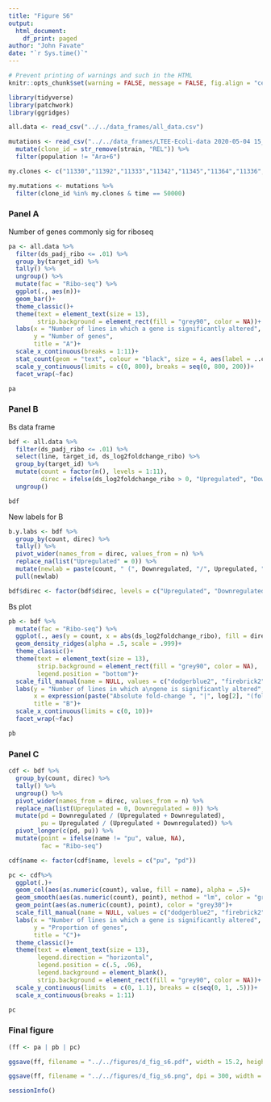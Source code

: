 ```yaml
---
title: "Figure S6"
output: 
  html_document:
    df_print: paged
author: "John Favate"
date: "`r Sys.time()`"
---
```


<style type="text/css">
.main-container {
  max-width: 1500px;
  margin-left: auto;
  margin-right: auto;
}
</style>

```r
# Prevent printing of warnings and such in the HTML
knitr::opts_chunk$set(warning = FALSE, message = FALSE, fig.align = "center")
```

```r
library(tidyverse)
library(patchwork)
library(ggridges)

all.data <- read_csv("../../data_frames/all_data.csv")

mutations <- read_csv("../../data_frames/LTEE-Ecoli-data 2020-05-04 15_18_48.csv")%>%
  mutate(clone_id = str_remove(strain, "REL")) %>%
  filter(population != "Ara+6")

my.clones <- c("11330","11392","11333","11342","11345","11364","11336","11348","11339","11367","11370","11389")

my.mutations <- mutations %>%
  filter(clone_id %in% my.clones & time == 50000)
```

### Panel A

Number of genes commonly sig for riboseq
```r
pa <- all.data %>%
  filter(ds_padj_ribo <= .01) %>%
  group_by(target_id) %>%
  tally() %>% 
  ungroup() %>% 
  mutate(fac = "Ribo-seq") %>% 
  ggplot(., aes(n))+
  geom_bar()+
  theme_classic()+
  theme(text = element_text(size = 13),
        strip.background = element_rect(fill = "grey90", color = NA))+
  labs(x = "Number of lines in which a gene is significantly altered",
       y = "Number of genes",
       title = "A")+
  scale_x_continuous(breaks = 1:11)+
  stat_count(geom = "text", colour = "black", size = 4, aes(label = ..count..), vjust = -.25)+
  scale_y_continuous(limits = c(0, 800), breaks = seq(0, 800, 200))+
  facet_wrap(~fac)

pa
```

### Panel B

Bs data frame
```r
bdf <- all.data %>%
  filter(ds_padj_ribo <= .01) %>%
  select(line, target_id, ds_log2foldchange_ribo) %>%
  group_by(target_id) %>%
  mutate(count = factor(n(), levels = 1:11),
         direc = ifelse(ds_log2foldchange_ribo > 0, "Upregulated", "Downregulated")) %>%
  ungroup()

bdf
```

New labels for B
```r
b.y.labs <- bdf %>%
  group_by(count, direc) %>%
  tally() %>%
  pivot_wider(names_from = direc, values_from = n) %>%
  replace_na(list("Upregulated" = 0)) %>%
  mutate(newlab = paste(count, " (", Downregulated, "/", Upregulated, ")", sep = "")) %>%
  pull(newlab)

bdf$direc <- factor(bdf$direc, levels = c("Upregulated", "Downregulated"))
```

Bs plot
```r
pb <- bdf %>%
  mutate(fac = "Ribo-seq") %>% 
  ggplot(., aes(y = count, x = abs(ds_log2foldchange_ribo), fill = direc))+
  geom_density_ridges(alpha = .5, scale = .999)+
  theme_classic()+
  theme(text = element_text(size = 13),
        strip.background = element_rect(fill = "grey90", color = NA),
        legend.position = "bottom")+
  scale_fill_manual(name = NULL, values = c("dodgerblue2", "firebrick2"))+
  labs(y = "Number of lines in which a\ngene is significantly altered",
       x = expression(paste("Absolute fold-change ", "|", log[2], "(fold change)", "|")),
       title = "B")+
  scale_x_continuous(limits = c(0, 10))+
  facet_wrap(~fac)

pb
```

### Panel C

```r
cdf <- bdf %>% 
  group_by(count, direc) %>% 
  tally() %>% 
  ungroup() %>% 
  pivot_wider(names_from = direc, values_from = n) %>% 
  replace_na(list(Upregulated = 0, Downregulated = 0)) %>% 
  mutate(pd = Downregulated / (Upregulated + Downregulated),
         pu = Upregulated / (Upregulated + Downregulated)) %>% 
  pivot_longer(c(pd, pu)) %>% 
  mutate(point = ifelse(name != "pu", value, NA),
         fac = "Ribo-seq")

cdf$name <- factor(cdf$name, levels = c("pu", "pd"))

pc <- cdf%>% 
  ggplot(.)+
  geom_col(aes(as.numeric(count), value, fill = name), alpha = .5)+
  geom_smooth(aes(as.numeric(count), point), method = "lm", color = "grey30", se = FALSE)+
  geom_point(aes(as.numeric(count), point), color = "grey30")+
  scale_fill_manual(name = NULL, values = c("dodgerblue2", "firebrick2"), labels = c("Upregulated", "Downregulated"))+
  labs(x = "Number of lines in which a gene is significantly altered",
       y = "Proportion of genes",
       title = "C")+
  theme_classic()+
  theme(text = element_text(size = 13),
        legend.direction = "horizontal",
        legend.position = c(.5, .96),
        legend.background = element_blank(),
        strip.background = element_rect(fill = "grey90", color = NA))+
  scale_y_continuous(limits  = c(0, 1.1), breaks = c(seq(0, 1, .5)))+
  scale_x_continuous(breaks = 1:11)

pc
```

### Final figure

```r
(ff <- pa | pb | pc)
```

```r
ggsave(ff, filename = "../../figures/d_fig_s6.pdf", width = 15.2, height = 5.5)

ggsave(ff, filename = "../../figures/d_fig_s6.png", dpi = 300, width = 15.2, height = 5.5)
```

```r
sessionInfo()
```

